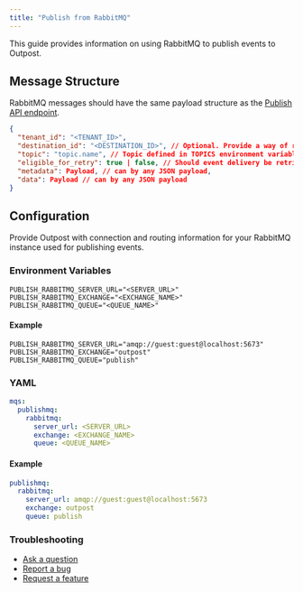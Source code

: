 ```yaml
---
title: "Publish from RabbitMQ"
---
```


This guide provides information on using RabbitMQ to publish events to Outpost.

## Message Structure

RabbitMQ messages should have the same payload structure as the [Publish API endpoint](/docs/references/api#publish).

```json
{
  "tenant_id": "<TENANT_ID>",
  "destination_id": "<DESTINATION_ID>", // Optional. Provide a way of routing events to a specific destination
  "topic": "topic.name", // Topic defined in TOPICS environment variable
  "eligible_for_retry": true | false, // Should event delivery be retried
  "metadata": Payload, // can by any JSON payload,
  "data": Payload // can by any JSON payload
}
```

## Configuration

Provide Outpost with connection and routing information for your RabbitMQ instance used for publishing events.

### Environment Variables

```
PUBLISH_RABBITMQ_SERVER_URL="<SERVER_URL>"
PUBLISH_RABBITMQ_EXCHANGE="<EXCHANGE_NAME>"
PUBLISH_RABBITMQ_QUEUE="<QUEUE_NAME>"
```

#### Example

```
PUBLISH_RABBITMQ_SERVER_URL="amqp://guest:guest@localhost:5673"
PUBLISH_RABBITMQ_EXCHANGE="outpost"
PUBLISH_RABBITMQ_QUEUE="publish"
```

### YAML

```yaml
mqs:
  publishmq:
    rabbitmq:
      server_url: <SERVER_URL>
      exchange: <EXCHANGE_NAME>
      queue: <QUEUE_NAME>
```

#### Example

```yaml
publishmq:
  rabbitmq:
    server_url: amqp://guest:guest@localhost:5673
    exchange: outpost
    queue: publish
```

### Troubleshooting

- [Ask a question](https://github.com/hookdeck/outpost/discussions/new?category=q-a)
- [Report a bug](https://github.com/hookdeck/outpost/issues/new?assignees=&labels=bug&projects=&template=bug_report.md&title=%F0%9F%90%9B+Bug+Report%3A+)
- [Request a feature](https://github.com/hookdeck/outpost/issues/new?assignees=&labels=enhancement&projects=&template=feature_request.md&title=%F0%9F%9A%80+Feature%3A+)
